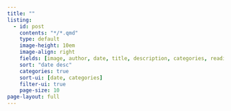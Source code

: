 ```yaml
---
title: ""
listing:
  - id: post
    contents: "*/*.qmd"
    type: default
    image-height: 10em
    image-align: right
    fields: [image, author, date, title, description, categories, reading-time]  
    sort: "date desc"
    categories: true
    sort-ui: [date, categories]
    filter-ui: true
    page-size: 10
page-layout: full
---
```


::: {#post}
:::